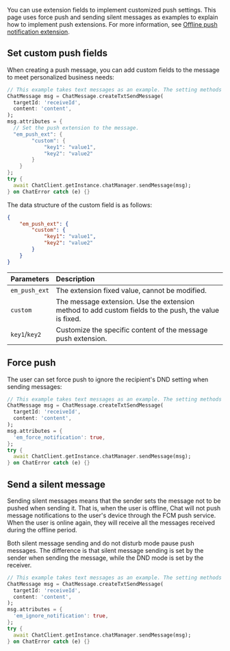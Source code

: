 <PlatformWrapper platform="flutter">

You can use extension fields to implement customized push settings. This page uses force push and sending silent messages as examples to explain how to implement push extensions. For more information, see [Offline push notification extension](/agora-chat/restful-api/offline-push/offline-push-extension).

## Set custom push fields

When creating a push message, you can add custom fields to the message to meet personalized business needs:

```dart
// This example takes text messages as an example. The setting methods for message types such as pictures and files are the same.
ChatMessage msg = ChatMessage.createTxtSendMessage(
  targetId: 'receiveId',
  content: 'content',
);
msg.attributes = {
  // Set the push extension to the message.
  "em_push_ext": {
        "custom": {
            "key1": "value1",
            "key2": "value2"
        }
    }
};
try {
  await ChatClient.getInstance.chatManager.sendMessage(msg);
} on ChatError catch (e) {}
```

The data structure of the custom field is as follows:

```json
{
    "em_push_ext": {
        "custom": {
            "key1": "value1",
            "key2": "value2"
        }
    }
}
```

| Parameters              | Description                |
| :--------------- | :----------------- |
|  `em_push_ext`   | The extension fixed value, cannot be modified.     |
|  `custom`          | The message extension. Use the extension method to add custom fields to the push, the value is fixed. |
|  `key1`/`key2`     | Customize the specific content of the message push extension. |

## Force push

The user can set force push to ignore the recipient's DND setting when sending messages:

```dart
// This example takes text messages as an example. The setting methods for message types such as pictures and files are the same.
ChatMessage msg = ChatMessage.createTxtSendMessage(
  targetId: 'receiveId',
  content: 'content',
);
msg.attributes = {
  'em_force_notification': true,
};
try {
  await ChatClient.getInstance.chatManager.sendMessage(msg);
} on ChatError catch (e) {}
```

## Send a silent message

Sending silent messages means that the sender sets the message not to be pushed when sending it. That is, when the user is offline, Chat will not push message notifications to the user's device through the FCM push service. When the user is online again, they will receive all the messages received during the offline period.

Both silent message sending and do not disturb mode pause push messages. The difference is that silent message sending is set by the sender when sending the message, while the DND mode is set by the receiver.

```dart
// This example takes text messages as an example. The setting methods for message types such as pictures and files are the same.
ChatMessage msg = ChatMessage.createTxtSendMessage(
  targetId: 'receiveId',
  content: 'content',
);
msg.attributes = {
  'em_ignore_notification': true,
};
try {
  await ChatClient.getInstance.chatManager.sendMessage(msg);
} on ChatError catch (e) {}
```

</PlatformWrapper>
